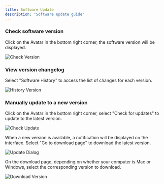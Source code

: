 ```yaml
---
title: Software Update
description: "Software update guide"
---
```


### Check software version

Click on the Avatar in the bottom right corner, the software version will be displayed.

<img src="/en/images/usage/update-software/check-version.webp" alt="Check Version" className="rounded-lg" />

### View version changelog

Select "Software History" to access the list of changes for each version.

<img src="/en/images/usage/update-software/history-version.webp" alt="History Version" className="rounded-lg" />

### Manually update to a new version

Click on the Avatar in the bottom right corner, select "Check for updates" to update to the latest version.

<img src="/en/images/usage/update-software/check-update.webp" alt="Check Update" className="rounded-lg" />

When a new version is available, a notification will be displayed on the interface. Select "Go to download page" to download the latest version.

<img src="/en/images/usage/update-software/update-dialog.webp" alt="Update Dialog" className="rounded-lg" />

On the download page, depending on whether your computer is Mac or Windows, select the corresponding version to download.

<img src="/en/images/usage/update-software/download-version.webp" alt="Download Version" className="rounded-lg" />
